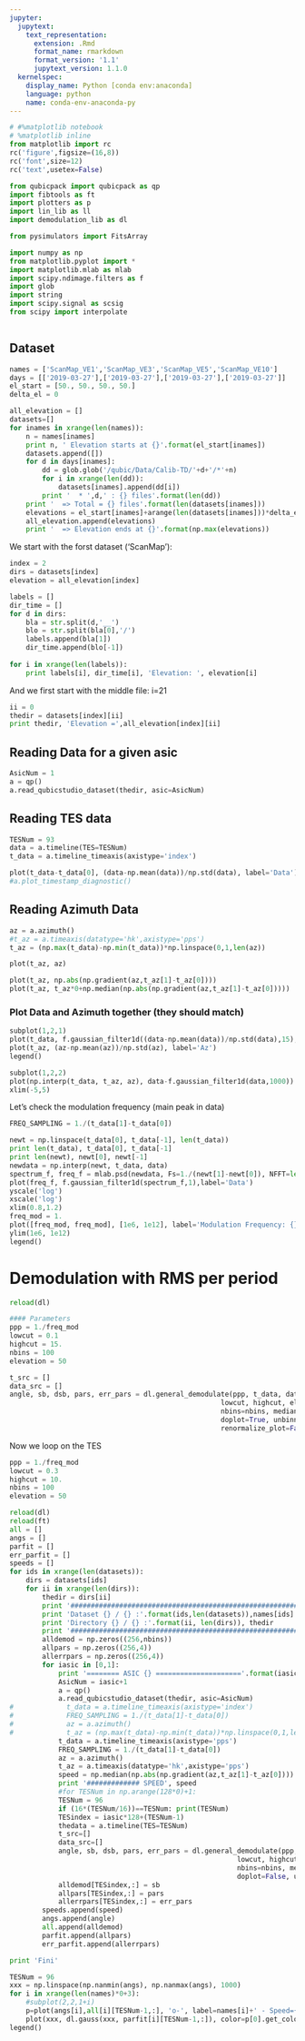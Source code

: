 ```yaml
---
jupyter:
  jupytext:
    text_representation:
      extension: .Rmd
      format_name: rmarkdown
      format_version: '1.1'
      jupytext_version: 1.1.0
  kernelspec:
    display_name: Python [conda env:anaconda]
    language: python
    name: conda-env-anaconda-py
---
```


```python
# #%matplotlib notebook
# %matplotlib inline
from matplotlib import rc
rc('figure',figsize=(16,8))
rc('font',size=12)
rc('text',usetex=False)

from qubicpack import qubicpack as qp
import fibtools as ft
import plotters as p
import lin_lib as ll
import demodulation_lib as dl

from pysimulators import FitsArray

import numpy as np
from matplotlib.pyplot import *
import matplotlib.mlab as mlab
import scipy.ndimage.filters as f
import glob
import string
import scipy.signal as scsig
from scipy import interpolate
```

```python

```

## Dataset


```python
names = ['ScanMap_VE1','ScanMap_VE3','ScanMap_VE5','ScanMap_VE10']
days = [['2019-03-27'],['2019-03-27'],['2019-03-27'],['2019-03-27']]
el_start = [50., 50., 50., 50.]
delta_el = 0

all_elevation = []
datasets=[]
for inames in xrange(len(names)):
    n = names[inames]
    print n, ' Elevation starts at {}'.format(el_start[inames])
    datasets.append([])
    for d in days[inames]:
        dd = glob.glob('/qubic/Data/Calib-TD/'+d+'/*'+n)
        for i in xrange(len(dd)): 
            datasets[inames].append(dd[i])
        print '  * ',d,' : {} files'.format(len(dd))
    print '  => Total = {} files'.format(len(datasets[inames]))
    elevations = el_start[inames]+arange(len(datasets[inames]))*delta_el
    all_elevation.append(elevations)
    print '  => Elevation ends at {}'.format(np.max(elevations))

```

We start with the forst dataset ('ScanMap'):

```python
index = 2
dirs = datasets[index]
elevation = all_elevation[index]

labels = []
dir_time = []
for d in dirs:
    bla = str.split(d,'__')
    blo = str.split(bla[0],'/')
    labels.append(bla[1])
    dir_time.append(blo[-1])
    
for i in xrange(len(labels)): 
    print labels[i], dir_time[i], 'Elevation: ', elevation[i]

```

And we first start with the middle file: i=21

```python
ii = 0
thedir = datasets[index][ii]
print thedir, 'Elevation =',all_elevation[index][ii]
```

## Reading Data for a given asic

```python
AsicNum = 1
a = qp()
a.read_qubicstudio_dataset(thedir, asic=AsicNum)
```

## Reading TES data

```python
TESNum = 93
data = a.timeline(TES=TESNum)
t_data = a.timeline_timeaxis(axistype='index')

plot(t_data-t_data[0], (data-np.mean(data))/np.std(data), label='Data')
#a.plot_timestamp_diagnostic()
```

## Reading Azimuth Data

```python
az = a.azimuth()
#t_az = a.timeaxis(datatype='hk',axistype='pps')
t_az = (np.max(t_data)-np.min(t_data))*np.linspace(0,1,len(az))

plot(t_az, az)
```

```python
plot(t_az, np.abs(np.gradient(az,t_az[1]-t_az[0])))
plot(t_az, t_az*0+np.median(np.abs(np.gradient(az,t_az[1]-t_az[0]))))
```

### Plot Data and Azimuth together (they should match)

```python
subplot(1,2,1)
plot(t_data, f.gaussian_filter1d((data-np.mean(data))/np.std(data),15), label='Data')
plot(t_az, (az-np.mean(az))/np.std(az), label='Az')
legend()

subplot(1,2,2)
plot(np.interp(t_data, t_az, az), data-f.gaussian_filter1d(data,1000))
xlim(-5,5)
```

Let's check the modulation frequency (main peak in data)

```python
FREQ_SAMPLING = 1./(t_data[1]-t_data[0])

newt = np.linspace(t_data[0], t_data[-1], len(t_data))
print len(t_data), t_data[0], t_data[-1]
print len(newt), newt[0], newt[-1]
newdata = np.interp(newt, t_data, data)
spectrum_f, freq_f = mlab.psd(newdata, Fs=1./(newt[1]-newt[0]), NFFT=len(data), window=mlab.window_hanning)
plot(freq_f, f.gaussian_filter1d(spectrum_f,1),label='Data')
yscale('log')
xscale('log')
xlim(0.8,1.2)
freq_mod = 1.
plot([freq_mod, freq_mod], [1e6, 1e12], label='Modulation Frequency: {}'.format(freq_mod))
ylim(1e6, 1e12)
legend()
```

# Demodulation with RMS per period

```python
reload(dl)

#### Parameters
ppp = 1./freq_mod
lowcut = 0.1
highcut = 15.
nbins = 100
elevation = 50

t_src = []
data_src = []
angle, sb, dsb, pars, err_pars = dl.general_demodulate(ppp, t_data, data, t_src, data_src, t_az, az, 
                                                    lowcut, highcut, elevation, 
                                                    nbins=nbins, median=True, method='rms', 
                                                    doplot=True, unbinned=True, 
                                                    renormalize_plot=False)


```

Now we loop on the TES

```python
ppp = 1./freq_mod
lowcut = 0.3
highcut = 10.
nbins = 100
elevation = 50

reload(dl)
reload(ft)
all = []
angs = []
parfit = []
err_parfit = []
speeds = []
for ids in xrange(len(datasets)):
    dirs = datasets[ids]
    for ii in xrange(len(dirs)):
        thedir = dirs[ii]
        print '##############################################################'
        print 'Dataset {} / {} :'.format(ids,len(datasets)),names[ids]
        print 'Directory {} / {} :'.format(ii, len(dirs)), thedir
        print '##############################################################'
        alldemod = np.zeros((256,nbins))
        allpars = np.zeros((256,4))
        allerrpars = np.zeros((256,4))
        for iasic in [0,1]:
            print '======== ASIC {} ====================='.format(iasic)
            AsicNum = iasic+1
            a = qp()
            a.read_qubicstudio_dataset(thedir, asic=AsicNum)
#             t_data = a.timeline_timeaxis(axistype='index')
#             FREQ_SAMPLING = 1./(t_data[1]-t_data[0])
#             az = a.azimuth()
#             t_az = (np.max(t_data)-np.min(t_data))*np.linspace(0,1,len(az))
            t_data = a.timeline_timeaxis(axistype='pps')
            FREQ_SAMPLING = 1./(t_data[1]-t_data[0])
            az = a.azimuth()
            t_az = a.timeaxis(datatype='hk',axistype='pps')
            speed = np.median(np.abs(np.gradient(az,t_az[1]-t_az[0])))
            print '############# SPEED', speed
            #for TESNum in np.arange(128*0)+1:
            TESNum = 96
            if (16*(TESNum/16))==TESNum: print(TESNum)
            TESindex = iasic*128+(TESNum-1)
            thedata = a.timeline(TES=TESNum)
            t_src=[]
            data_src=[]
            angle, sb, dsb, pars, err_pars = dl.general_demodulate(ppp, t_data, thedata, t_src, data_src, t_az, az, 
                                                        lowcut, highcut, all_elevation[ids][ii], 
                                                        nbins=nbins, median=False, method='rms', 
                                                        doplot=False, unbinned=False)
            alldemod[TESindex,:] = sb
            allpars[TESindex,:] = pars
            allerrpars[TESindex,:] = err_pars
        speeds.append(speed)    
        angs.append(angle)
        all.append(alldemod)
        parfit.append(allpars)
        err_parfit.append(allerrpars)
```

```python
print 'Fini'
```

```python
TESNum = 96
xxx = np.linspace(np.nanmin(angs), np.nanmax(angs), 1000)
for i in xrange(len(names)*0+3):
    #subplot(2,2,1+i)
    p=plot(angs[i],all[i][TESNum-1,:], 'o-', label=names[i]+' - Speed={0:5.3f} deg/sec - FWHM = {1:5.2f} +/- {2:5.2f}'.format(speeds[i],parfit[i][TESNum-1,1],err_parfit[i][TESNum-1,1]),lw=3)
    plot(xxx, dl.gauss(xxx, parfit[i][TESNum-1,:]), color=p[0].get_color())
legend()
```

```python

```

```python

```
